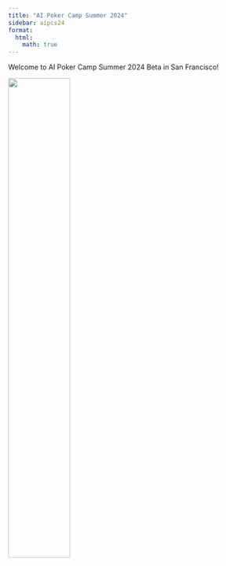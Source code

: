 ```yaml
---
title: "AI Poker Camp Summer 2024"
sidebar: aipcs24
format:
  html:
    math: true
---
```

Welcome to AI Poker Camp Summer 2024 Beta in San Francisco! 

![](../assets/pcicon.png){width=50%}